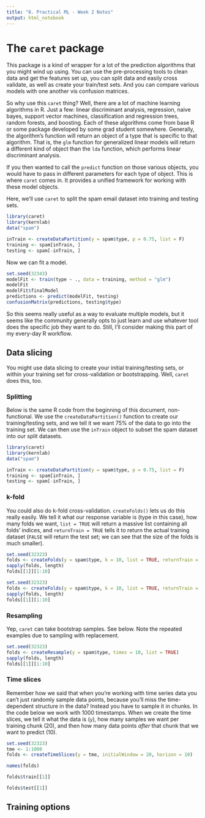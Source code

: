 ```yaml
---
title: "8. Practical ML - Week 2 Notes"
output: html_notebook
---
```


# The `caret` package
This package is a kind of wrapper for a lot of the prediction algorithms that you might wind up using. You can use the pre-processing tools to clean data and get the features set up, you can split data and easily cross validate, as well as create your train/test sets. And you can compare various models with one another vis confusion matrices.

So why use this `caret` thing? Well, there are a lot of machine learning algorithms in R. Just a few: linear discriminant analysis, regression, naive bayes, support vector machines, classification and regression trees, random forests, and boosting. Each of these algorithms come from base R or some package developed by some grad student somewhere. Generally, the algorithm's function will return an object of a type that is specific to that algorithm. That is, the `glm` function for generalized linear models will return a different kind of object than the `lda` function, which performs linear discriminant analysis.

If you then wanted to call the `predict` function on those various objects, you would have to pass in different parameters for each type of object. This is where `caret` comes in. It provides a unified framework for working with these model objects.

Here, we'll use `caret` to split the spam email dataset into training and testing sets.

```r
library(caret)
library(kernlab)
data("spam")

inTrain <- createDataPartition(y = spam$type, p = 0.75, list = F)
training <- spam[inTrain, ]
testing <- spam[-inTrain, ]
```

Now we can fit a model.
```r
set.seed(32343)
modelFit <- train(type ~ ., data = training, method = "glm")
modelFit
modelFit$finalModel
predictions <- predict(modelFit, testing)
confusionMatrix(predictions, testing$type)
```

So this seems really useful as a way to evaluate multiple models, but it seems like the community generally opts to just learn and use whatever tool does the specific job they want to do. Still, I'll consider making this part of my every-day R workflow.

## Data slicing
You might use data slicing to create your initial training/testing sets, or within your training set for cross-validation or bootstrapping. Well, `caret` does this, too.

### Splitting
Below is the same R code from the beginning of this document, non-functional. We use the `createDataPartition()` function to create our training/testing sets, and we tell it we want 75% of the data to go into the training set. We can then use the `inTrain` object to subset the spam dataset into our split datasets.

```r
library(caret)
library(kernlab)
data("spam")

inTrain <- createDataPartition(y = spam$type, p = 0.75, list = F)
training <- spam[inTrain, ]
testing <- spam[-inTrain, ]
```

### k-fold
You could also do k-fold cross-validation. `createFolds()` lets us do this really easily. We tell it what our response variable is (type in this case), how many folds we want, `list = TRUE` will return a massive list containing all folds' indices, and `returnTrain = TRUE` tells it to return the actual training dataset (`FALSE` will return the test set; we can see that the size of the folds is much smaller).

```r
set.seed(32323)
folds <- createFolds(y = spam$type, k = 10, list = TRUE, returnTrain = TRUE)
sapply(folds, length)
folds[[1]][1:10]

set.seed(32323)
folds <- createFolds(y = spam$type, k = 10, list = TRUE, returnTrain = FALSE)
sapply(folds, length)
folds[[1]][1:10]
```

### Resampling
Yep, `caret` can take bootstrap samples. See below. Note the repeated examples due to sampling with replacement.

```r
set.seed(32323)
folds <- createResample(y = spam$type, times = 10, list = TRUE)
sapply(folds, length)
folds[[1]][1:10]
```

### Time slices
Remember how we said that when you're working with time series data you can't just randomly sample data points, because you'll miss the time-dependent structure in the data? Instead you have to sample it in chunks. In the code below we work with 1000 timestamps. When we create the time slices, we tell it what the data is (`y`), how many samples we want per training chunk (20), and then how many data points *after* that chunk that we want to predict (10).

```r
set.seed(32323)
tme <- 1:1000
folds <- createTimeSlices(y = tme, initialWindow = 20, horizon = 10)

names(folds)

folds$train[[1]]

folds$test[[1]]
```

## Training options
